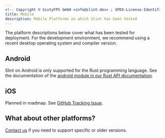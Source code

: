 ```yaml
---
<!-- Copyright © SixtyFPS GmbH <info@slint.dev> ; SPDX-License-Identifier: MIT -->
title: Mobile
description: Mobile Platforms on which Slint has been tested
---
```


The platform descriptions below cover what has been tested for deployment. For the development environment,
we recommend using a recent desktop operating system and compiler version.

## Android

Slint on Android is only supported for the Rust programming language.
See the documentation of the [android module in our Rust API documentation](https://slint.dev/docs/rust/slint/android/).

## iOS

Planned in roadmap.
See [GitHub Tracking Issue](https://github.com/slint-ui/slint/issues/47).

## What about other platforms?
[Contact us](https://slint.dev/contact) if you need to support specific or older versions.
